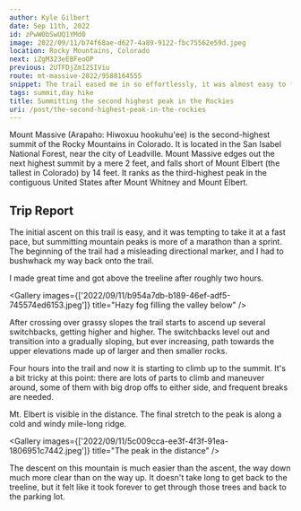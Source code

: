 ```yaml
---
author: Kyle Gilbert
date: Sep 11th, 2022
id: zPwW0bSwUQ1YMd0
image: 2022/09/11/b74f68ae-d627-4a89-9122-fbc75562e59d.jpeg
location: Rocky Mountains, Colorado
next: iZgM323eEBFeoOP
previous: 2UTFDjZmI2SIViu
route: mt-massive-2022/9588164555
snippet: The trail eased me in so effortlessly, it was almost easy to forget I was ascending one of the Rocky Mountains' true giants — their second-highest summit.
tags: summit,day hike
title: Summitting the second highest peak in the Rockies
uri: /post/the-second-highest-peak-in-the-rockies
---
```


Mount Massive (Arapaho: Hiwoxuu hookuhu'ee) is the second-highest summit of the Rocky Mountains in Colorado. It is located in the San Isabel National Forest, near the city of Leadville. Mount Massive edges out the next highest summit by a mere 2 feet, and falls short of Mount Elbert (the tallest in Colorado) by 14 feet. It ranks as the third-highest peak in the contiguous United States after Mount Whitney and Mount Elbert.

<Stats />

<Route />

## Trip Report

The initial ascent on this trail is easy, and it was tempting to take it at a fast pace, but summitting mountain peaks is more of a marathon than a sprint. The beginning of the trail had a misleading directional marker, and I had to bushwhack my way back onto the trail.

I made great time and got above the treeline after roughly two hours.

<Gallery images={['2022/09/11/b954a7db-b189-46ef-adf5-745574ed6153.jpeg']} title="Hazy fog filling the valley below" />

After crossing over grassy slopes the trail starts to ascend up several switchbacks, getting higher and higher. The switchbacks level out and transition into a gradually sloping, but ever increasing, path towards the upper elevations made up of larger and then smaller rocks.

Four hours into the trail and now it is starting to climb up to the summit. It's a bit tricky at this point: there are lots of parts to climb and maneuver around, some of them with big drop offs to either side, and frequent breaks are needed.

Mt. Elbert is visible in the distance. The final stretch to the peak is along a cold and windy mile-long ridge.

<Gallery images={['2022/09/11/5c009cca-ee3f-4f3f-91ea-1806951c7442.jpeg']} title="The peak in the distance" />

The descent on this mountain is much easier than the ascent, the way down much more clear than on the way up. It doesn't take long to get back to the treeline, but it felt like it took forever to get through those trees and back to the parking lot.